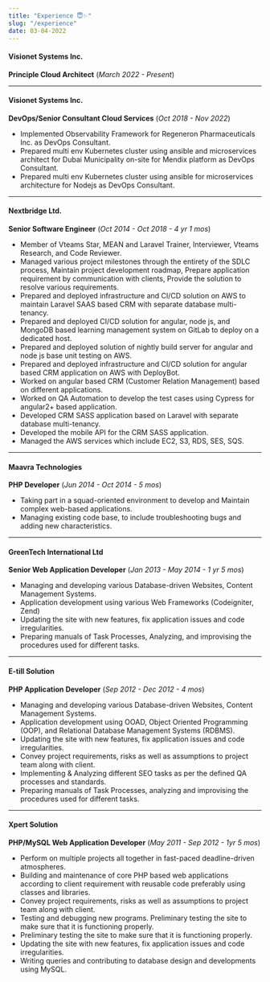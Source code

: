 ```yaml
---
title: "Experience 😇✨"
slug: "/experience"
date: 03-04-2022
---
```


#### Visionet Systems Inc.
**Principle Cloud Architect** (_March 2022 - Present_)
<hr />

#### Visionet Systems Inc.
**DevOps/Senior Consultant Cloud Services** (_Oct 2018 - Nov 2022_)

- Implemented Observability Framework for Regeneron Pharmaceuticals Inc. as DevOps Consultant.
- Prepared multi env Kubernetes cluster using ansible and microservices architect for Dubai Municipality on-site for Mendix platform as DevOps Consultant.
- Prepared multi env Kubernetes cluster using ansible for microservices architecture for Nodejs as DevOps Consultant.

<hr />

#### Nextbridge Ltd.
**Senior Software Engineer** (_Oct 2014 - Oct 2018 - 4 yr 1 mos_)
- Member of Vteams Star, MEAN and Laravel Trainer, Interviewer, Vteams Research, and Code Reviewer.
- Managed various project milestones through the entirety of the SDLC process, Maintain project development roadmap, Prepare application requirement by communication with clients, Provide the solution to resolve various requirements.
- Prepared and deployed infrastructure and CI/CD solution on AWS to maintain Laravel SAAS based CRM with separate database multi-tenancy.
- Prepared and deployed CI/CD solution for angular, node js, and MongoDB based learning management system on GitLab to deploy on a dedicated host. 
- Prepared and deployed solution of nightly build server for angular and node js base unit testing on AWS.
- Prepared and deployed infrastructure and CI/CD solution for angular based CRM application on AWS with DeployBot.
- Worked on angular based CRM (Customer Relation Management) based on different applications.  
- Worked on QA Automation to develop the test cases using Cypress for angular2+ based application.
- Developed CRM SASS application based on Laravel with separate database multi-tenancy.
- Developed the mobile API for the CRM SASS application.
- Managed the AWS services which include EC2, S3, RDS, SES, SQS.

<hr />


#### Maavra Technologies
**PHP Developer** (_Jun 2014 - Oct 2014 - 5 mos_)
- Taking part in a squad-oriented environment to develop and Maintain complex web-based applications.
- Managing existing code base, to include troubleshooting bugs and adding new characteristics.

<hr />

#### GreenTech International Ltd
**Senior Web Application Developer** (_Jan 2013 - May 2014 - 1 yr 5 mos_)
- Managing and developing various Database-driven Websites, Content Management Systems.
- Application development using various Web Frameworks (Codeigniter, Zend)
- Updating the site with new features, fix application issues and code irregularities.
- Preparing manuals of Task Processes, Analyzing, and improvising the procedures used for different tasks.

<hr />

#### E-till Solution
**PHP Application Developer** (_Sep 2012 - Dec 2012 - 4 mos_)
- Managing and developing various Database-driven Websites, Content Management Systems.
- Application development using OOAD, Object Oriented Programming (OOP), and Relational Database Management Systems (RDBMS).
- Updating the site with new features, fix application issues and code irregularities.
- Convey project requirements, risks as well as assumptions to project team along with client.
- Implementing & Analyzing different SEO tasks as per the defined QA processes and standards.
- Preparing manuals of Task Processes, analyzing and improvising the procedures used for different tasks.

<hr />

#### Xpert Solution
**PHP/MySQL Web Application Developer** (_May 2011 - Sep 2012 - 1yr 5 mos_)
- Perform on multiple projects all together in fast-paced deadline-driven atmospheres.
- Building and maintenance of core PHP based web applications according to client requirement with reusable code preferably using classes and libraries.
- Convey project requirements, risks as well as assumptions to project team along with client.
- Testing and debugging new programs. Preliminary testing the site to make sure that it is functioning properly.
- Preliminary testing the site to make sure that it is functioning properly.
- Updating the site with new features, fix application issues and code irregularities.
- Writing queries and contributing to database design and developments using MySQL.